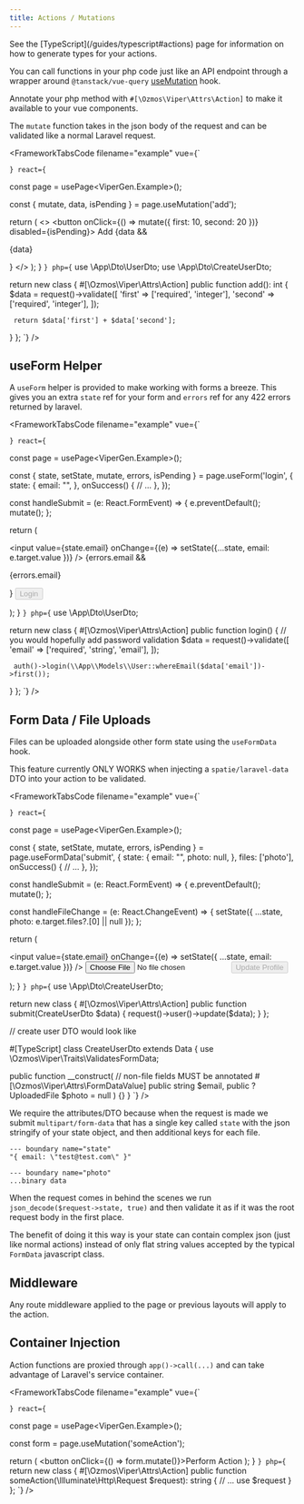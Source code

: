 ```yaml
---
title: Actions / Mutations
---
```


<Aside type="tip">
See the [TypeScript](/guides/typescript#actions) page for information on how to generate types for your actions.
</Aside>

You can call functions in your php code just like an API endpoint through a wrapper around `@tanstack/vue-query` [useMutation](https://tanstack.com/query/latest/docs/framework/vue/guides/mutations) hook.

Annotate your php method with `#[\Ozmos\Viper\Attrs\Action]` to make it available to your vue components.

The `mutate` function takes in the json body of the request and can be validated like a normal Laravel request.

<FrameworkTabsCode 
  filename="example"
  vue={`
<template>
   <button @click="mutate({ first: 10, second: 20 })" :disabled="isPending">
     Add
   </button>
   <p v-if="data">{{ data }}</p>
</template>

<script setup lang="ts">

const page = usePage<ViperGen.Example>();

const { mutate, data, isPending } = page.useMutation('add');
</script>
`}
  react={`

   const page = usePage<ViperGen.Example>();

   const { mutate, data, isPending } = page.useMutation('add');

   return (
     <>
       <button onClick={() => mutate({ first: 10, second: 20 })} disabled={isPending}>
         Add
       </button>
       {data && <p>{data}</p>}
     </>
   );
}
`}
  php={`
use \\App\\Dto\\UserDto;
use \\App\\Dto\\CreateUserDto;

return new class {
   #[\\Ozmos\\Viper\\Attrs\\Action]
   public function add(): int
   {
     $data = request()->validate([
       'first' => ['required', 'integer'],
       'second' => ['required', 'integer'],
     ]);

     return $data['first'] + $data['second'];
   }
};
`}
/>

## useForm Helper

A `useForm` helper is provided to make working with forms a breeze. This gives you an extra `state` ref for your form and `errors` ref for any 422 errors returned by laravel.

<FrameworkTabsCode 
  filename="example"
  vue={`
<template>
   <form method="post" @submit.prevent="mutate()">
     <input v-model="state.email" />
     <p v-if="errors.email">{{ errors.email }}</p>
     <button type="submit" :disabled="isPending">Login</button>
   </form>
</template>

<script setup lang="ts">

const page = usePage<ViperGen.Example>();

const { state, mutate, errors, isPending } = page.useForm('login', {
   state: {
     email: "",
   },
   onSuccess() {
     // ...
   },
});
</script>
`}
  react={`

   const page = usePage<ViperGen.Example>();

   const { state, setState, mutate, errors, isPending } = page.useForm('login', {
     state: {
       email: "",
     },
     onSuccess() {
       // ...
     },
   });

   const handleSubmit = (e: React.FormEvent) => {
     e.preventDefault();
     mutate();
   };

   return (
     <form method="post" onSubmit={handleSubmit}>
       <input 
         value={state.email} 
         onChange={(e) => setState({...state, email: e.target.value })} 
       />
       {errors.email && <p>{errors.email}</p>}
       <button type="submit" disabled={isPending}>Login</button>
     </form>
   );
}
`}
  php={`
use \\App\\Dto\\UserDto;

return new class {
   #[\\Ozmos\\Viper\\Attrs\\Action]
   public function login()
   {
     // you would hopefully add password validation
     $data = request()->validate([
       'email' => ['required', 'string', 'email'],
     ]);

     auth()->login(\\App\\Models\\User::whereEmail($data['email'])->first());
   }
};
`}
/>

## Form Data / File Uploads

Files can be uploaded alongside other form state using the `useFormData` hook.

This feature currently ONLY WORKS when injecting a `spatie/laravel-data` DTO into your action to be validated.

<FrameworkTabsCode 
  filename="example"
  vue={`
<template>
   <form method="post" @submit.prevent="mutate()">
     <input v-model="state.email" />
     <input @change="state.photo = $event.target.files[0]" />
     <button type="submit" :disabled="isPending">Update Profile</button>
   </form>
</template>

<script setup lang="ts">

const page = usePage<ViperGen.Example>();

const { state, mutate, errors, isPending } = page.useFormData('submit', {
   state: {
     email: "",
     photo: null,
   },
   files: ['photo'],
   onSuccess() {
     // ...
   },
});
</script>
`}
  react={`

   const page = usePage<ViperGen.Example>();

   const { state, setState, mutate, errors, isPending } = page.useFormData('submit', {
     state: {
       email: "",
       photo: null,
     },
     files: ['photo'],
     onSuccess() {
       // ...
     },
   });

   const handleSubmit = (e: React.FormEvent) => {
     e.preventDefault();
     mutate();
   };

   const handleFileChange = (e: React.ChangeEvent<HTMLInputElement>) => {
     setState({ ...state, photo: e.target.files?.[0] || null });
   };

   return (
     <form method="post" onSubmit={handleSubmit}>
       <input 
         value={state.email} 
         onChange={(e) => setState({ ...state, email: e.target.value })}
       />
       <input type="file" onChange={handleFileChange} />
       <button type="submit" disabled={isPending}>Update Profile</button>
     </form>
   );
}
`}
  php={`
use \\App\\Dto\\CreateUserDto;

return new class {
   #[\\Ozmos\\Viper\\Attrs\\Action]
   public function submit(CreateUserDto $data)
   {
     request()->user()->update($data);
   }
};

// create user DTO would look like

#[TypeScript]
class CreateUserDto extends Data
{
   use \\Ozmos\\Viper\\Traits\\ValidatesFormData;

   public function __construct(
     // non-file fields MUST be annotated
     #[\\Ozmos\\Viper\\Attrs\\FormDataValue]
     public string $email,
     public ?UploadedFile $photo = null
   ) {}
}
`}
/>

We require the attributes/DTO because when the request is made we submit `multipart/form-data` that has a single key called `state` with the json stringify of your state object, and then additional keys for each file.

```
--- boundary name="state"
"{ email: \"test@test.com\" }"

--- boundary name="photo"
...binary data
```

When the request comes in behind the scenes we run `json_decode($request->state, true)` and then validate it as if it was the root request body in the first place.

The benefit of doing it this way is your state can contain complex json (just like normal actions) instead of only flat string values accepted by the typical `FormData` javascript class.

## Middleware

Any route middleware applied to the page or previous layouts will apply to the action.

## Container Injection

Action functions are proxied through `app()->call(...)` and can take advantage of Laravel's service container.

<FrameworkTabsCode 
  filename="example"
  vue={`
<template>
   <button @click="form.mutate()">Perform Action</button>
</template>

<script setup lang="ts">

const page = usePage<ViperGen.Example>();

const form = page.useMutation('someAction');
</script>
`}
  react={`

   const page = usePage<ViperGen.Example>();

   const form = page.useMutation('someAction');

   return (
     <button onClick={() => form.mutate()}>Perform Action</button>
   );
}
`}
  php={`
return new class {
   #[\\Ozmos\\Viper\\Attrs\\Action]
   public function someAction(\\Illuminate\\Http\\Request $request): string
   {
     // ... use $request
   }
};
`}
/>
